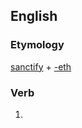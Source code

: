 ==English==

===Etymology===
[[sanctify]] + [[-eth]]

===Verb===
{{infl|en|verb form}}

# {{archaic third-person singular of|sanctify}}